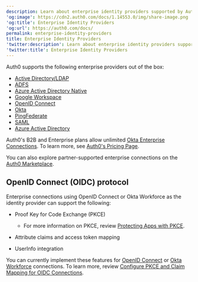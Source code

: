 ```yaml
---
description: Learn about enterprise identity providers supported by Auth0.
'og:image': https://cdn2.auth0.com/docs/1.14553.0/img/share-image.png
'og:title': Enterprise Identity Providers
'og:url': https://auth0.com/docs/
permalink: enterprise-identity-providers
title: Enterprise Identity Providers
'twitter:description': Learn about enterprise identity providers supported by Auth0.
'twitter:title': Enterprise Identity Providers
---
```

Auth0 supports the following enterprise providers out of the box:

* [Active Directory/LDAP](/authenticate/identity-providers/enterprise-identity-providers/active-directory-ldap)
* [ADFS](/authenticate/identity-providers/enterprise-identity-providers/adfs)
* [Azure Active Directory Native](/authenticate/identity-providers/enterprise-identity-providers/azure-active-directory-native)
* [Google Workspace](/authenticate/identity-providers/enterprise-identity-providers/google-apps)
* [OpenID Connect](/authenticate/identity-providers/enterprise-identity-providers/oidc)
* [Okta](/authenticate/identity-providers/enterprise-identity-providers/okta)
* [PingFederate](/authenticate/identity-providers/enterprise-identity-providers/ping-federate)
* [SAML](/authenticate/identity-providers/enterprise-identity-providers/saml)
* [Azure Active Directory](/authenticate/identity-providers/enterprise-identity-providers/azure-active-directory/v2)

<Callout icon="file-lines" color="#0EA5E9" iconType="regular">

Auth0's B2B and Enterprise plans allow unlimited [Okta Enterprise Connections](/authenticate/identity-providers/enterprise-identity-providers/okta). To learn more, see [Auth0's Pricing Page](https://auth0.com/pricing).

</Callout>

You can also explore partner-supported enterprise connections on the [Auth0 Marketplace](https://marketplace.auth0.com/features/enterprise-connections).

## OpenID Connect (OIDC) protocol

Enterprise connections using <Tooltip tip="OpenID: Open standard for authentication that allows applications to verify users' identities without collecting and storing login information." cta="View Glossary" href="/glossary?term=OpenID">OpenID</Tooltip> Connect or Okta Workforce as the <Tooltip tip="OpenID: Open standard for authentication that allows applications to verify users' identities without collecting and storing login information." cta="View Glossary" href="/glossary?term=identity+provider">identity provider</Tooltip> can support the following:

* Proof Key for Code Exchange (PKCE)

  + For more information on PKCE, review [Protecting Apps with PKCE](https://www.oauth.com/oauth2-servers/pkce/).
* Attribute claims and <Tooltip tip="Access Token: Authorization credential, in the form of an opaque string or JWT, used to access an API." cta="View Glossary" href="/glossary?term=access+token">access token</Tooltip> mapping
* UserInfo integration

You can currently implement these features for [OpenID Connect](/authenticate/identity-providers/enterprise-identity-providers/oidc) or [Okta Workforce](/authenticate/identity-providers/enterprise-identity-providers/okta) connections. To learn more, review [Configure PKCE and Claim Mapping for OIDC Connections](/authenticate/identity-providers/enterprise-identity-providers/configure-pkce-claim-mapping-for-oidc).
